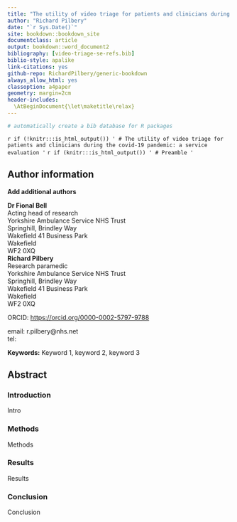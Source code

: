 ```yaml
--- 
title: "The utility of video triage for patients and clinicians during the covid-19 pandemic: a service evaluation"
author: "Richard Pilbery"
date: "`r Sys.Date()`"
site: bookdown::bookdown_site
documentclass: article
output: bookdown::word_document2
bibliography: [video-triage-se-refs.bib]
biblio-style: apalike
link-citations: yes
github-repo: RichardPilbery/generic-bookdown
always_allow_html: yes
classoption: a4paper
geometry: margin=2cm
header-includes:
  \AtBeginDocument{\let\maketitle\relax}
---
```


```r
# automatically create a bib database for R packages


```
`r if (!knitr:::is_html_output()) '
# The utility of video triage for patients and clinicians during the covid-19 pandemic: a service evaluation
'`
`r if (knitr:::is_html_output()) '
# Preamble
'`

## Author information

**Add additional authors**

| **Dr Fional Bell**
| Acting head of research
| Yorkshire Ambulance Service NHS Trust
| Springhill, Brindley Way
| Wakefield 41 Business Park
| Wakefield
| WF2 0XQ


| **Richard Pilbery**
| Research paramedic
| Yorkshire Ambulance Service NHS Trust
| Springhill, Brindley Way
| Wakefield 41 Business Park
| Wakefield
| WF2 0XQ

ORCID: [https://orcid.org/0000-0002-5797-9788](https://orcid.org/0000-0002-5797-9788)

| email: r.pilbery@nhs.net
| tel: 




**Keywords:** Keyword 1, keyword 2, keyword 3

## Abstract

### Introduction
Intro

### Methods
Methods

### Results
Results

### Conclusion
Conclusion


